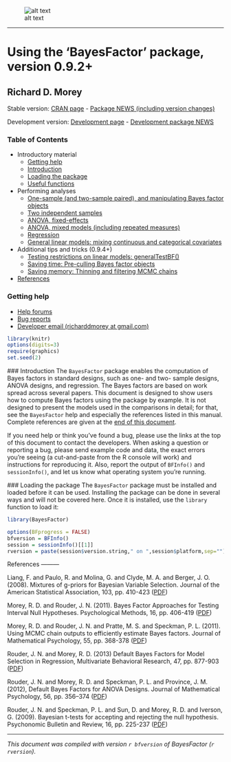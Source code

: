 <!--
%\VignetteEngine{knitr}
%\VignetteIndexEntry{Using the BayesSingleSub package}
\usepackage[utf8]{inputenc}
-->

![alt text](extra/logo.png)

------

Using the 'BayesFactor' package, version 0.9.2+
===============================

Richard D. Morey
-----------------


Stable version: [CRAN page](http://cran.r-project.org/package=BayesFactor) - [Package NEWS (including version changes)](http://cran.r-project.org/web/packages/BayesFactor/NEWS) 

Development version: [Development page](https://r-forge.r-project.org/projects/bayesfactorpcl/) - [Development package NEWS](https://r-forge.r-project.org/scm/viewvc.php/pkg/BayesFactorPCL/NEWS?view=markup&root=bayesfactorpcl) 


### Table of Contents

* Introductory material
  * [Getting help](#help)
  * [Introduction](#intro)
  * [Loading the package](#loading)
  * [Useful functions](#functions)
* Performing analyses
  * [One-sample (and two-sample paired), and manipulating Bayes factor objects](#onesample) 
  * [Two independent samples](#twosample)
  * [ANOVA, fixed-effects](#fixed)
  * [ANOVA, mixed models (including repeated measures)](#mixed)
  * [Regression](#regression)
  * [General linear models: mixing continuous and categorical covariates](#glm)
* Additional tips and tricks (0.9.4+)
  * [Testing restrictions on linear models: generalTestBF()](#generalTestBF)
  * [Saving time: Pre-culling Bayes factor objects](#preculltricks)
  * [Saving memory: Thinning and filtering MCMC chains](#mcmctricks)
* [References](#references)
  
### Getting help <a id="help"></a>

* [Help forums](https://r-forge.r-project.org/forum/?group_id=554)
* [Bug reports](https://r-forge.r-project.org/tracker/?group_id=554)
* [Developer email (richarddmorey at gmail.com)](mailto:richarddmorey@gmail.com)

```{r echo=FALSE,message=FALSE,results='hide'}
library(knitr)
options(digits=3)
require(graphics)
set.seed(2)
```

<a id="intro"></a>
### Introduction
The `BayesFactor` package enables the computation of Bayes factors in standard designs, such as one- and two- sample designs, ANOVA designs, and regression. The Bayes factors are based on  work spread across several papers. This document is designed to show users how to compute Bayes factors using the package by example. It is not designed to present the models used in the comparisons in detail; for that, see the `BayesFactor` help and especially the references listed in this manual. Complete references are given at the [end of this document](#references).

If you need help or think you've found a bug, please use the links at the top of this document to contact the developers. When asking a question or reporting a bug, please send example code and data, the exact errors you're seeing (a cut-and-paste from the R console will work) and instructions for reproducing it. Also, report the output of `BFInfo()` and `sessionInfo()`, and let us know what operating system you're running.

<a id="loading"></a>
### Loading the package 
The `BayesFactor` package must be installed and loaded before it can be used. Installing the package can be done in several ways and will not be covered here. Once it is installed, use the `library` function to load it:

```{r message=FALSE}
library(BayesFactor)
```

```{r echo=FALSE,message=FALSE,results='hide'}
options(BFprogress = FALSE)
bfversion = BFInfo()
session = sessionInfo()[[1]]
rversion = paste(session$version.string," on ",session$platform,sep="")
```


<a id="references"></a>
References 
---------

<a id="Liangetal"></a> 
Liang, F. and Paulo, R. and Molina, G. and Clyde, M. A. and Berger, J. O. (2008). Mixtures of g-priors for Bayesian Variable Selection. Journal of the American Statistical Association, 103, pp. 410-423 ([PDF](http://www.isds.duke.edu/courses/Spring09/sta244/Handouts/hyper-g.pdf))

<a id="Moreyarea"></a>
Morey, R. D. and Rouder, J. N. (2011). Bayes Factor Approaches for Testing Interval Null Hypotheses. Psychological Methods, 16, pp. 406-419 ([PDF](http://drsmorey.org/bibtex/upload/Morey:Rouder:2011.pdf))

<a id="MoreyMCMC"></a>
Morey, R. D. and Rouder, J. N. and Pratte, M. S. and Speckman, P. L. (2011). Using MCMC chain outputs to efficiently estimate Bayes factors. Journal of Mathematical Psychology, 55, pp. 368-378 ([PDF](http://drsmorey.org/bibtex/upload/Morey:etal:2011a.pdf))

<a id="Rouderregression"></a>
Rouder, J. N. and Morey, R. D. (2013) Default Bayes Factors for Model Selection in Regression, Multivariate Behavioral Research, 47, pp. 877-903 ([PDF](http://pcl.missouri.edu/sites/default/files/Rouder.Morey_.MBR_.2012.pdf))

<a id="RouderANOVA"></a>
Rouder, J. N. and Morey, R. D. and Speckman, P. L. and Province, J. M. (2012), Default Bayes Factors for ANOVA Designs. Journal of Mathematical Psychology, 56, pp. 356–374 ([PDF](http://pcl.missouri.edu/sites/default/files/Rouder.JMP_.2012.pdf))

<a id="Rouderttest"></a>
Rouder, J. N. and Speckman, P. L. and Sun, D. and Morey, R. D. and Iverson, G. (2009). Bayesian t-tests for accepting and rejecting the null hypothesis. Psychonomic Bulletin and Review, 16, pp. 225-237 ([PDF](http://pcl.missouri.edu/sites/default/files/Rouder.bf_.pdf))

-------

*This document was compiled with version `r bfversion` of BayesFactor (`r rversion`).*
